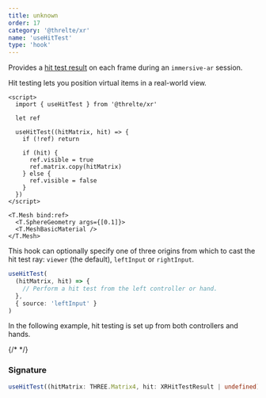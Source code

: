 ```yaml
---
title: unknown
order: 17
category: '@threlte/xr'
name: 'useHitTest'
type: 'hook'
---
```


Provides a [hit test result](https://developer.mozilla.org/en-US/docs/Web/API/XRHitTestResult) on each frame during an `immersive-ar` session.

Hit testing lets you position virtual items in a real-world view.

```svelte
<script>
  import { useHitTest } from '@threlte/xr'

  let ref

  useHitTest((hitMatrix, hit) => {
    if (!ref) return

    if (hit) {
      ref.visible = true
      ref.matrix.copy(hitMatrix)
    } else {
      ref.visible = false
    }
  })
</script>

<T.Mesh bind:ref>
  <T.SphereGeometry args={[0.1]}>
  <T.MeshBasicMaterial />
</T.Mesh>
```

This hook can optionally specify one of three origins from which to cast the hit test ray: `viewer` (the default), `leftInput` or `rightInput`.

```ts
useHitTest(
  (hitMatrix, hit) => {
    // Perform a hit test from the left controller or hand.
  },
  { source: 'leftInput' }
)
```

In the following example, hit testing is set up from both controllers and hands.

{/* <Example path="xr/use-hit-test" /> */}

### Signature

```ts
useHitTest((hitMatrix: THREE.Matrix4, hit: XRHitTestResult | undefined) => {})
```
